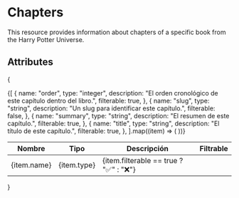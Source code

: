 # Chapters
This resource provides information about chapters of a specific book from the Harry Potter Universe.

## Attributes
{
<table>
  <thead>
    <tr>
      <th>Nombre</th>
      <th>Tipo</th>
      <th>Descripción</th>
      <th>Filtrable</th>
    </tr>
  </thead>
  <tbody>
    {[
      {
        name: "order",
        type: "integer",
        description: "El orden cronológico de este capítulo dentro del libro.",
        filterable: true,
      },
      {
        name: "slug",
        type: "string",
        description: "Un slug para identificar este capítulo.",
        filterable: false,
      },
      {
        name: "summary",
        type: "string",
        description: "El resumen de este capítulo.",
        filterable: true,
      },
      {
        name: "title",
        type: "string",
        description: "El título de este capítulo.",
        filterable: true,
      },
    ].map((item) => (
      <tr key={item.name}>
        <td>{item.name}</td>
        <td>{item.type}</td>
        <td>{item.filterable == true ? "✅" : "❌"}</td>
      </tr>
    ))}
  </tbody>
</table>
}
